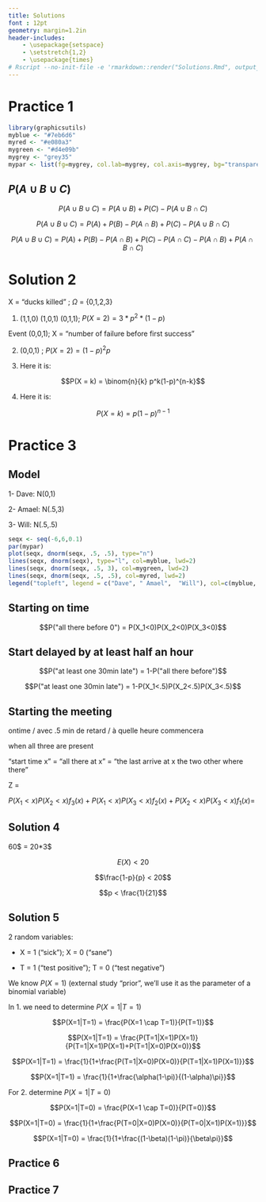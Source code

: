 ```yaml
---
title: Solutions
font : 12pt
geometry: margin=1.2in
header-includes:
    - \usepackage{setspace}
    - \setstretch{1,2}
    - \usepackage{times}
# Rscript --no-init-file -e 'rmarkdown::render("Solutions.Rmd", output_format = "pdf_document")'
---
```



# Practice 1

```r
library(graphicsutils)
myblue <- "#7eb6d6"
myred <- "#e080a3"
mygreen <- "#d4e09b"
mygrey <- "grey35"
mypar <- list(fg=mygrey, col.lab=mygrey, col.axis=mygrey, bg="transparent", las = 1, cex.main=2, cex.axis=1.4, cex.lab=1.4, bty="l")
```


## $P(A \cup B \cup C)$

<!-- Faire une figure -->

$$P(A \cup B \cup C) = P(A \cup B) + P(C) - P(A \cup B \cap C)$$

$$P(A \cup B \cup C) = P(A) + P(B) - P(A \cap B)  + P(C) - P(A \cup B \cap C)$$

$$P(A \cup B \cup C) = P(A) + P(B) - P(A \cap B)  + P(C) - P(A \cap C) - P(A \cap B) + P(A \cap B \cap C)$$





# Solution 2

X = "ducks killed" ; $\Omega$ = {0,1,2,3}

1. (1,1,0) (1,0,1) (0,1,1); $P(X = 2) = 3*p^2*(1-p)$

Event (0,0,1); X = "number of failure before first success"

2. (0,0,1) ; $P(X = 2) = (1-p)^2p$

3. Here it is:

$$P(X = k) = \binom{n}{k} p^k(1-p)^{n-k}$$

4. Here it is:

$$P(X = k) = p(1-p)^{n-1}$$





# Practice 3

## Model

1- Dave: N(0,1)

2- Amael: N(.5,3)

3- Will: N(.5,.5)

<!-- insert figure -->

```r
seqx <- seq(-6,6,0.1)
par(mypar)
plot(seqx, dnorm(seqx, .5, .5), type="n")
lines(seqx, dnorm(seqx), type="l", col=myblue, lwd=2)
lines(seqx, dnorm(seqx, .5, 3), col=mygreen, lwd=2)
lines(seqx, dnorm(seqx, .5, .5), col=myred, lwd=2)
legend("topleft", legend = c("Dave", " Amael",  "Will"), col=c(myblue, mygreen, myred), lwd=3, bty="n")
```


## Starting on time

$$P("all there before 0") = P(X_1<0)P(X_2<0)P(X_3<0)$$



## Start delayed by at least half an hour

$$P("at least one 30min late") = 1-P("all there before")$$

$$P("at least one 30min late") = 1-P(X_1<.5)P(X_2<.5)P(X_3<.5)$$



## Starting the meeting

ontime / avec .5 min de retard / à quelle heure commencera

when all three are present

"start time x" = "all there at x" = "the last arrive at x the two other where there"

Z =

$P(X_1<x)P(X_2<x)f_3(x) + P(X_1<x)P(X_3<x)f_2(x) + P(X_2<x)P(X_3<x)f_1(x)$=



## Solution 4

60\$ = 20*3\$

$$E(X) < 20$$

$$\frac{1-p}{p} < 20$$

$$p < \frac{1}{21}$$


## Solution 5

2 random variables:

- X = 1 ("sick"); X = 0 ("sane")

- T = 1 ("test positive"); T = 0 ("test negative")


We know $P(X=1)$ (external study "prior", we'll use it as the parameter of a binomial variable)

In 1. we need to determine $P(X=1|T=1)$

$$P(X=1|T=1) = \frac{P(X=1 \cap T=1)}{P(T=1)}$$

$$P(X=1|T=1) = \frac{P(T=1|X=1)P(X=1)}{P(T=1|X=1)P(X=1)+P(T=1|X=0)P(X=0)}$$

$$P(X=1|T=1) = \frac{1}{1+\frac{P(T=1|X=0)P(X=0)}{P(T=1|X=1)P(X=1)}}$$

$$P(X=1|T=1) = \frac{1}{1+\frac{\alpha(1-\pi)}{(1-\alpha)\pi}}$$


For 2. determine $P(X=1|T=0)$

$$P(X=1|T=0) = \frac{P(X=1 \cap T=0)}{P(T=0)}$$

$$P(X=1|T=0) = \frac{1}{1+\frac{P(T=0|X=0)P(X=0)}{P(T=0|X=1)P(X=1)}}$$

$$P(X=1|T=0) = \frac{1}{1+\frac{(1-\beta)(1-\pi)}{\beta\pi}}$$


## Practice 6


<!-- $$B = Nt(\beta_{2,3}, \beta_{1,3}, \beta_{1,2})$$

$$\Phi(k) = \sum_i\sum_j \alpha_{i,j} m_{k+1,i} x_j + \sum_{l} \beta_{k+1,l}$$

$$logit(P(X=S_k)) = \mathcal{N}(\Phi(k), \sigma)$$ -->


## Practice 7

